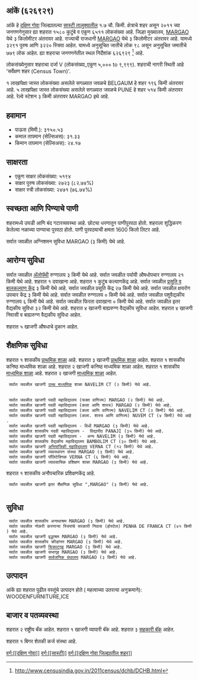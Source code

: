 {{माहितीचौकट भारतीय न्यायक्षेत्र
|प्रकार=शहर 
|जनगणना_स्थलनिर्देशांक=626929
|स्थानिक_नाव=आंकें
|तालुका_नाव=सास्टी
|जिल्हा_नाव=दक्षिण गोवा
|राज्य_नाव =गोवा
|विभाग=
|जिल्हा=[[दक्षिण गोवा]]
|तालुका_नावे =[[सास्टी]]
|जवळचे_शहर =[[BELGAUM]]
|अक्षांश=
|रेखांश=
|शोधक_स्थान =right
|क्षेत्रफळ_एकूण=1.7
|उंची=
|लोकसंख्या_एकूण=6511
|लोकसंख्या_वर्ष=2011
|लोकसंख्या_घनता=3830
|लोकसंख्या_पुरुष=3291
|लोकसंख्या_स्त्री=3220
|लिंग_गुणोत्तर=978
|अधिकृत_भाषा=[[कोंकणी, मराठी]]
}}

== आंकें (६२६९२९) ==

आंकें हे [[दक्षिण गोवा जिल्हा | दक्षिण गोवा]] जिल्ह्यातल्या [[सास्टी | सास्टी तालुक्यातील]] १.७ चौ. किमी. क्षेत्राचे शहर असून २०११ च्या जनगणनेनुसार ह्या शहरात १५८० कुटुंबे व एकूण ६५११ लोकसंख्या आहे. जिल्हा मुख्यालय, [[MARGAO]] येथे ३ किलोमीटर अंतरावर आहे. राज्याची राजधानी [[MARGAO]] येथे ३ किलोमीटर अंतरावर आहे.   यामध्ये ३२९१ पुरुष आणि ३२२० स्त्रिया आहेत. यामध्ये अनुसूचित जातीचे लोक ९८ असून अनुसूचित जमातीचे ७७९ लोक आहेत. ह्या शहराचा जनगणनेतील स्थल निर्देशांक ६२६९२९  <ref>http://www.censusindia.gov.in/2011census/dchb/DCHB.html</ref> आहे.

लोकसंख्येनुसार शहराचा दर्जा V (लोकसंख्या_एकूण ५,००० to ९,९९९).
शहराची नागरी स्थिती आहे 'सर्वेक्षण शहर (Census Town)'.

१ लाखांपेक्षा जास्त लोकसंख्या असलेले सगळ्यात जवळचे BELGAUM हे शहर  १९६ किमी अंतरावर आहे. ५ लाखांपेक्षा जास्त लोकसंख्या असलेले सगळ्यात जवळचे PUNE हे शहर  ५१४ किमी अंतरावर आहे. रेल्वे स्टेशन  ३ किमी अंतरावर MARGAO इथे आहे.


== हवामान ==  
* पाऊस (मिमी.): ३१५०.५३ 
* कमाल तापमान (सेल्सिअस): ३१.३३
* किमान तापमान (सेल्सिअस): २४.१७


== साक्षरता ==  
* एकूण साक्षर लोकसंख्या: ५१९४
* साक्षर पुरुष लोकसंख्या: २७२३ (८२.७४%)
* साक्षर स्त्री लोकसंख्या: २४७१ (७६.७४%)


== स्वच्छता आणि पिण्याचे पाणी ==  
शहरामध्ये उघडी आणि बंद गटारव्यवस्था आहे.
छोट्या धरणातून  पाणीपुरवठा होतो. शहराला शुद्धिकरण केलेल्या नळाच्या पाण्याचा पुरवठा होतो. पाणी पुरवठ्याची क्षमता 1600 किलो लिटर आहे.

सर्वात जवळील अग्निशमन सुविधा MARGAO (३ किमी) येथे आहे.


== आरोग्य सुविधा ==
सर्वात जवळील [[अॅलोपॅथी|अ‍ॅलोपॅथी]] रुग्णालय ३ किमी येथे आहे.
सर्वात जवळील पर्यायी औषधोपचार रुग्णालय २१ किमी येथे आहे.
﻿शहरात १ दवाखाना आहे.
﻿शहरात १ कुटुंब कल्याणकेंद्र आहे.
सर्वात जवळील [[प्रसूती| प्रसूति व बालकल्याण केंद्र]] ३ किमी येथे आहे.
सर्वात जवळील प्रसूति केंद्र २७ किमी येथे आहे.
सर्वात जवळील क्षयरोग उपचार केंद्र ३ किमी येथे आहे.
सर्वात जवळील रुग्णालय ० किमी येथे आहे.
सर्वात जवळील पशुवैद्यकीय रुग्णालय ६ किमी येथे आहे.
सर्वात जवळील फिरता दवाखाना ० किमी येथे आहे.
सर्वात जवळील इतर वैद्यकीय सुविधा ३२ किमी येथे आहे.
शहरात ४ खाजगी बाह्यरुग्ण वैद्यकीय सुविधा आहेत.
शहरात ४ खाजगी निवासी व बाह्यरुग्ण वैद्यकीय सुविधा आहेत.

शहरात ५ खाजगी  औषधाचे दुकान आहेत.


== शैक्षणिक सुविधा ==
﻿शहरात १ शासकीय [[प्राथमिक शाळा]] आहे. शहरात ३ खाजगी [[प्राथमिक शाळा]] आहेत. 
﻿शहरात १ शासकीय कनिष्ठ माध्यमिक शाळा आहे. शहरात २ खाजगी कनिष्ठ माध्यमिक शाळा आहेत.  
﻿शहरात १ शासकीय [[माध्यमिक शाळा]] आहे. शहरात २ खाजगी [[माध्यमिक शाळा]] आहेत.  
  सर्वात जवळील खाजगी [[उच्च माध्यमिक शिक्षण|उच्च माध्यमिक]] शाळा NAVELIM CT (२ किमी) येथे आहे.
   
   
  सर्वात जवळील खाजगी पदवी महाविद्यालय (फक्त वाणिज्य) MARGAO (२ किमी) येथे आहे.
  सर्वात जवळील खाजगी पदवी महाविद्यालय (कला आणि शास्त्र) MARGAO (२ किमी) येथे आहे.
  सर्वात जवळील खाजगी पदवी महाविद्यालय (कला आणि वाणिज्य) NAVELIM CT (२ किमी) येथे आहे.
  सर्वात जवळील खाजगी पदवी महाविद्यालय (कला. शास्त्र आणि वाणिज्य) NUVEM CT (४ किमी) येथे आहे.
  सर्वात जवळील खाजगी पदवी महाविद्यालय - विधी MARGAO (३ किमी) येथे आहे.
  सर्वात जवळील शासकीय पदवी महाविद्यालय -  विद्यापीठ PANAJI (३५ किमी) येथे आहे.
  सर्वात जवळील खाजगी पदवी महाविद्यालय -  अन्य NAVELIM (३ किमी) येथे आहे.
  सर्वात जवळील शासकीय वैद्यकीय महाविद्यालय BAMBOLIM CT (३० किमी) येथे आहे.
  सर्वात जवळील खाजगी [[अभियांत्रिकी|अभियांत्रिकी महाविद्यालय]] VERNA CT (१२ किमी) येथे आहे.
  सर्वात जवळील खाजगी व्यवस्थापन संस्था MARGAO (३ किमी) येथे आहे.
  सर्वात जवळील खाजगी पॉलिटेक्निक VERNA CT (६ किमी) येथे आहे.
  सर्वात जवळील खाजगी व्यावसायिक प्रशिक्षण शाळा MARGAO (३ किमी) येथे आहे.
﻿शहरात १ शासकीय अनौपचारिक प्रशिक्षणकेंद्र आहे.   
  सर्वात जवळील खाजगी इतर शैक्षणिक सुविधा ",MARGAO" (३ किमी) येथे आहे.
   


== सुविधा ==
  सर्वात जवळील शासकीय अनाथाश्रम MARGAO (३ किमी) येथे आहे.
  सर्वात जवळील नोकरी करणाऱ्या स्त्रियांचे सरकारी निवास (होस्टेल) PENHA DE FRANCA CT (४१ किमी) येथे आहे.
  सर्वात जवळील खाजगी वृद्धाश्रम MARGAO (३ किमी) येथे आहे.
  सर्वात जवळील शासकीय क्रीडांगण MARGAO (३ किमी) येथे आहे.
  सर्वात जवळील खाजगी [[चित्रपटगृह]] MARGAO (३ किमी) येथे आहे.
  सर्वात जवळील खाजगी सभागृह MARGAO (३ किमी) येथे आहे.
  सर्वात जवळील खाजगी [[सार्वजनिक ग्रंथालय]] MARGAO (३ किमी) येथे आहे.


== उत्पादन ==
आंकें ह्या शहरात पुढील वस्तूंचे उत्पादन होते ( महत्वाच्या उतरत्या अनुक्रमाने): WOODENFURNITURE,ICE


== बाजार व पतव्यवस्था ==
शहरात २ राष्ट्रीय बँक आहेत.
﻿शहरात १ खाजगी व्यापारी बॅंक आहे.
शहरात ३ [[सहकारी संस्था|सहकारी बॅंक]] आहेत.

﻿शहरात १ बिगर शेतकी कर्ज संस्था आहे.



[[वर्ग:[[दक्षिण गोवा]]]]
[[वर्ग:[[सास्टी]]]]
[[वर्ग:[[दक्षिण गोवा जिल्ह्यातील शहर]]]]


{{संदर्भनोंदी}}
 


